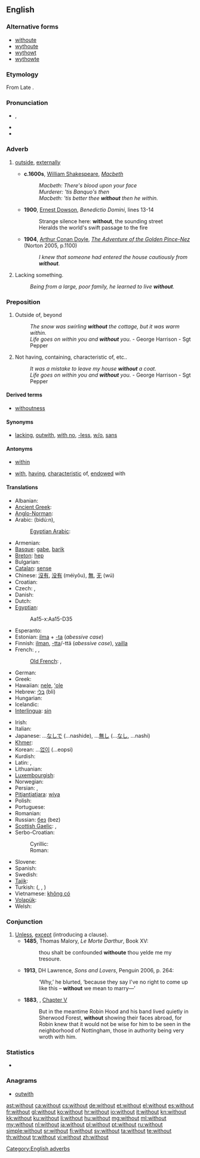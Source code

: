 {{also|Without}}
==English==

===Alternative forms===
* [[withoute]] {{qualifier|archaic}}
* [[wythoute]] {{qualifier|obsolete}}
* [[wythowt]] {{qualifier|obsolete}}
* [[wythowte]] {{qualifier|obsolete}}

===Etymology===
From Late {{etyl|ang|en}} {{term|wiþutan|wiþūtan|lang=ang}}. {{prefix|with|out}}

===Pronunciation===
* {{a|UK|US}} {{IPA|/wɪθˈaʊt/|/wɪðˈaʊt/}}, {{SAMPA|/wIT"aUt/|/wID"aUt/}}
* {{audio|en-us-without.ogg|Audio (US)}}
* {{hyphenation|with|out}}

===Adverb===
{{en-adv}}

# {{context|archaic or literary}} [[outside]], [[externally]]
#* '''c.1600s''', [[w:William Shakespeare|William Shakespeare]], ''[[w:Macbeth|Macbeth]]''
#*:''Macbeth: There's blood upon your face''
#*: ''Murderer: 'tis Banquo's then''
#*: ''Macbeth: 'tis better thee '''without''' then he within.''
#* '''1900''', [[w:Ernest Dowson|Ernest Dowson]], ''Benedictio Domini'', lines 13-14
#*:Strange silence here: '''without''', the sounding street
#*:Heralds the world's swift passage to the fire
#* '''1904''', [[w:Arthur Conan Doyle|Arthur Conan Doyle]], ''[[w:The Adventure of the Golden Pince-Nez|The Adventure of the Golden Pince-Nez]]'' (Norton 2005, p.1100)
#*:''I knew that someone had entered the house cautiously from '''without'''.''
# Lacking something.
#: ''Being from a large, poor family, he learned to live '''without'''.''

===Preposition===
{{en-prep}}

# {{context|archaic or literary}} Outside of, beyond
#: ''The snow was swirling '''without''' the cottage, but it was warm within.''
#: ''Life goes on within you and '''without''' you.'' - George Harrison - Sgt Pepper
# Not having, containing, characteristic of, etc..
#: ''It was a mistake to leave my house '''without''' a coat.''
#: ''Life goes on within you and '''without''' you.'' - George Harrison - Sgt Pepper

====Derived terms====
* [[withoutness]]

====Synonyms====
* [[lacking]], [[outwith]], [[with no]], [[-less]], [[w/o]], [[sans]]

====Antonyms====
* {{sense|outside}} [[within]]
* {{sense|not having}} [[with]], [[having]], [[characteristic]] of, [[endowed]] with

====Translations====
{{trans-top|not having}}
* Albanian: {{t-|sq|pa|xs=Albanian}}
* [[Ancient Greek]]: {{tø|grc|ἄνευ|tr=áneu|xs=Ancient Greek}}
* [[Anglo-Norman]]: {{tø|xno|senz}}
* Arabic: {{Arab|[[بدون]]}} (bidú:n),  {{t-|ar|بغير|tr=bighayr}}
*: [[Egyptian Arabic]]: {{tø|arz|من غير|tr=mengher|sc=Arab}}
* Armenian: {{t-|hy|առանց|tr=aṙanc’}}
* [[Basque]]: [[gabe]], [[barik]]
* [[Breton]]: [[hep]]
* Bulgarian: {{t+|bg|без}}
* [[Catalan]]: [[sense]]
* Chinese: [[沒有]], [[没有]] (méiyǒu), [[無]], [[无]] (wú)
* Croatian: {{t|hr|bez}}
* Czech: {{t+|cs|bez}}, {{t+|cs|beze}}
* Danish: {{t-|da|uden}}
* Dutch: {{t+|nl|zonder}}
* [[Egyptian]]: {{tø|egy|mḫm|sc=Egyp}}
*: <hiero>Aa15-x:Aa15-D35</hiero>
* Esperanto: {{t-|eo|sen|xs=Esperanto}}
* Estonian: [[ilma]] + [[-ta]] (''abessive case'')
* Finnish: [[ilman]], [[-tta]]/-ttä (''abessive case''), [[vailla]]
* French: {{t+|fr|sans}}, {{qualifier|Quebec,informal}} {{t-|fr|pas de}}, {{qualifier|Quebec,informal}} {{t-|fr|avec pas de|m}}
*: [[Old French]]: {{tø|fro|sans}}, {{tø|fro|sanz}}
* German: {{t+|de|ohne}}
* Greek: {{t+|el|χωρίς|tr=chorís}}
* Hawaiian: [[nele]], [[ʻole]]
* Hebrew: [[בלי]] (bli)
* Hungarian: {{t+|hu|nélkül}}
* Icelandic: {{t+|is|án}}
* [[Interlingua]]: [[sin]]
{{trans-mid}}
* Irish: {{t+|ga|gan|xs=Irish}}
* Italian: {{t+|it|senza}}
* Japanese: ...[[なしで]] (...nashide), ...[[無し]] (...[[なし]], ...nashi)
* [[Khmer]]: {{t-|km|ដោយគ្មាន|tr=daoee kmeeun|sc=Khmr|xs=Khmer}}
* Korean: ...[[없이]] (...eopsi)
* Kurdish: {{t+|ku|bê}}
* Latin: {{t+|la|sine}}, {{t|la|absque}}
* Lithuanian: {{t+|lt|be|xs=Lithuanian}}
* [[Luxembourgish]]: {{t|lb|ouni}}
* Norwegian: {{t+|no|uten}}
* Persian: {{t+|fa|بی|tr=bi|xs=Persian}}, {{t-|fa|بدون|tr=bedun-e|xs=Persian}}
* [[Pitjantjatjara]]: [[wiya]]
* Polish: {{t+|pl|bez}}
* Portuguese: {{t+|pt|sem}}
* Romanian: {{t-|ro|fără}}
* Russian: [[без#Russian|без]] (bez)
* [[Scottish Gaelic]]: {{t-|gd|gun|xs=Scottish Gaelic}},  {{t-|gd|às aonais|xs=Scottish Gaelic}}
* Serbo-Croatian:
*: Cyrillic: {{t|sh|без|alt=бѐз|sc=Cyrl|xs=Serbo-Croatian}}
*: Roman: {{t|sh|bez|alt=bèz|xs=Serbo-Croatian}}
* Slovene: {{t+|sl|brez}}
* Spanish: {{t+|es|sin}}
* Swedish: {{t+|sv|utan}}
* [[Tajik]]: {{t-|tg|бе|tr=be|sc=Cyrl|xs=Tajik}}
* Turkish: {{t+|tr|-siz}} ({{t+|tr|-sız}}, {{t+|tr|-suz}}, {{t+|tr|-süz}})
* Vietnamese: [[không có]]
* [[Volapük]]: {{t|vo|nen}}
* Welsh: {{t-|cy|heb|xs=Welsh}}
{{trans-bottom}}

===Conjunction===
{{en-con}}

# [[unless|Unless]], [[except]] (introducing a clause).
#* '''1485''', Thomas Malory, ''Le Morte Darthur'', Book XV:
#*: thou shalt be confounded '''withoute''' thou yelde me my tresoure.
#* '''1913''', DH Lawrence, ''Sons and Lovers'', Penguin 2006, p. 264:
#*: ‘Why,’ he blurted, ‘because they say I've no right to come up like this – '''without''' we mean to marry—’
#* '''1883''', {{w|Howard Pyle}}, ''{{w|The Merry Adventures of Robin Hood}}'' [[s:The Merry Adventures of Robin Hood/Chapter V|Chapter V]]
#*: But in the meantime Robin Hood and his band lived quietly in Sherwood Forest, '''without''' showing their faces abroad, for Robin knew that it would not be wise for him to be seen in the neighborhood of Nottingham, those in authority being very wroth with him.

===Statistics===
* {{rank|came|men|come|109|without|make|def|might}}

===Anagrams===
* [[outwith#English|outwith]]

[[Category:English adverbs]]

[[ast:without]]
[[ca:without]]
[[cs:without]]
[[de:without]]
[[et:without]]
[[el:without]]
[[es:without]]
[[fr:without]]
[[gl:without]]
[[ko:without]]
[[hr:without]]
[[io:without]]
[[it:without]]
[[kn:without]]
[[kk:without]]
[[ku:without]]
[[li:without]]
[[hu:without]]
[[mg:without]]
[[ml:without]]
[[my:without]]
[[nl:without]]
[[ja:without]]
[[pl:without]]
[[pt:without]]
[[ru:without]]
[[simple:without]]
[[sr:without]]
[[fi:without]]
[[sv:without]]
[[ta:without]]
[[te:without]]
[[th:without]]
[[tr:without]]
[[vi:without]]
[[zh:without]]